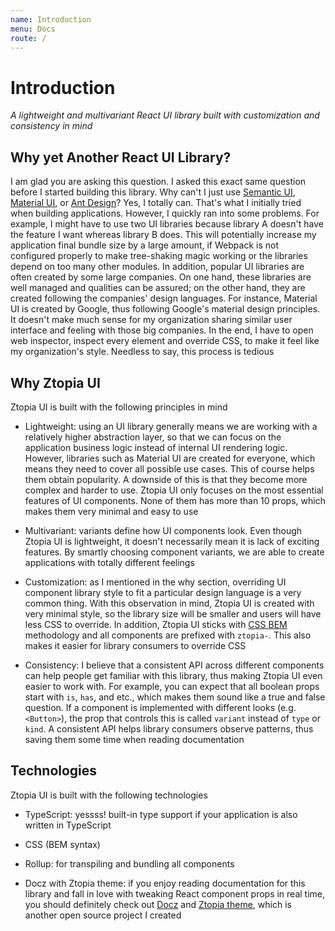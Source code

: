 ```yaml
---
name: Introduction
menu: Docs
route: /
---
```


# Introduction

_A lightweight and multivariant React UI library built with customization and consistency in mind_

## Why yet Another React UI Library?

I am glad you are asking this question. I asked this exact same question before I
started building this library. Why can't I just use [Semantic UI](https://github.com/Semantic-Org/Semantic-UI-React),
[Material UI](https://github.com/mui-org/material-ui), or
[Ant Design](https://github.com/ant-design/ant-design)? Yes, I totally can.
That's what I initially tried when building applications. However, I quickly ran
into some problems. For example, I might have to use two UI libraries because library A
doesn't have the feature I want whereas library B does. This will potentially increase
my application final bundle size by a large amount, if Webpack is not configured properly
to make tree-shaking magic working or the libraries depend on too many other modules.
In addition, popular UI libraries are often created by some large companies. On one hand,
these libraries are well managed and qualities can be assured; on the other hand,
they are created following the companies' design languages. For instance, Material UI
is created by Google, thus following Google's material design principles. It doesn't
make much sense for my organization sharing similar user interface and feeling with those
big companies. In the end, I have to open web inspector, inspect every element and override CSS,
to make it feel like my organization's style. Needless to say, this process is tedious

## Why Ztopia UI

Ztopia UI is built with the following principles in mind

- Lightweight: using an UI library generally means we are working with a relatively higher
  abstraction layer, so that we can focus on the application business logic
  instead of internal UI rendering logic. However, libraries such as Material UI
  are created for everyone, which means they need to cover all possible use cases.
  This of course helps them obtain popularity. A downside of this is that they
  become more complex and harder to use. Ztopia UI only focuses on the most essential features
  of UI components. None of them has more than 10 props, which makes them very minimal
  and easy to use

- Multivariant: variants define how UI components look. Even though Ztopia UI
  is lightweight, it doesn't necessarily mean it is lack of exciting features.
  By smartly choosing component variants, we are able to create applications with totally different feelings

- Customization: as I mentioned in the why section, overriding UI component library style to fit
  a particular design language is a very common thing. With this observation in mind,
  Ztopia UI is created with very minimal style, so the library size will be smaller
  and users will have less CSS to override. In addition, Ztopia UI sticks with [CSS BEM](http://getbem.com/introduction/)
  methodology and all components are prefixed with `ztopia-`. This also makes it easier
  for library consumers to override CSS

- Consistency: I believe that a consistent API across different components can help people
  get familiar with this library, thus making Ztopia UI even easier to work with. For example,
  you can expect that all boolean props start with `is`, `has`, and etc., which makes them sound like
  a true and false question. If a component is implemented with different looks (e.g. `<Button>`),
  the prop that controls this is called `variant` instead of `type` or `kind`.
  A consistent API helps library consumers observe patterns, thus saving them some time
  when reading documentation

## Technologies

Ztopia UI is built with the following technologies

- TypeScript: yessss! built-in type support if your application is also written in TypeScript

- CSS (BEM syntax)

- Rollup: for transpiling and bundling all components

- Docz with Ztopia theme: if you enjoy reading documentation for this library
  and fall in love with tweaking React component props in real time, you should
  definitely check out [Docz](https://github.com/pedronauck/docz) and [Ztopia theme](https://github.com/zicodeng/docz-theme-ztopia),
  which is another open source project I created

